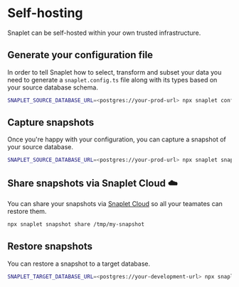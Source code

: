 # Self-hosting

Snaplet can be self-hosted within your own trusted infrastructure.

## Generate your configuration file

In order to tell Snaplet how to select, transform and subset your data you need to generate a `snaplet.config.ts` file along with its types based on your source database schema.

```bash >_&nbsp;terminal
SNAPLET_SOURCE_DATABASE_URL=<postgres://your-prod-url> npx snaplet config generate --type typedefs --type transform
```

## Capture snapshots

Once you're happy with your configuration, you can capture a snapshot of your source database.

```bash >_&nbsp;terminal
SNAPLET_SOURCE_DATABASE_URL=<postgres://your-prod-url> npx snaplet snapshot capture /tmp/my-snapshot
```

## Share snapshots via Snaplet Cloud ☁️

You can share your snapshots via [Snaplet Cloud](/getting-started/quick-start/snapshot#sign-up-for-snaplet) so all your teamates can restore them.

```bash >_&nbsp;terminal
npx snaplet snapshot share /tmp/my-snapshot
```

## Restore snapshots

You can restore a snapshot to a target database.

```bash >_&nbsp;terminal
SNAPLET_TARGET_DATABASE_URL=<postgres://your-development-url> npx snaplet snapshot restore /tmp/my-snapshot
```